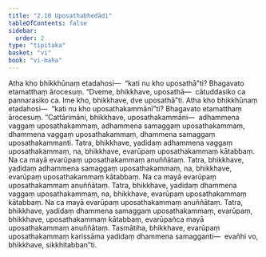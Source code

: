 ```yaml
---
title: "2.10 Uposathabhedādi"
tableOfContents: false
sidebar:
  order: 2
type: "tipitaka"
basket: "vi"
book: "vi-maha"
---
```



<DynamicBreadcrumb />

<Division number="149" book="vi-maha">

<Paragraph number="622" book="vi-maha">
Atha kho bhikkhūnaṃ etadahosi—  “kati nu kho uposathā”ti? Bhagavato etamatthaṃ ārocesuṃ. “Dveme, bhikkhave, uposathā—  cātuddasiko ca pannarasiko ca. Ime kho, bhikkhave, dve uposathā”ti.
</Paragraph>

<Paragraph number="623" book="vi-maha">
Atha kho bhikkhūnaṃ etadahosi—  “kati nu kho uposathakammānī”ti? Bhagavato etamatthaṃ ārocesuṃ. “Cattārimāni, bhikkhave, uposathakammāni—  adhammena vaggaṃ uposathakammaṃ, adhammena samaggaṃ uposathakammaṃ, dhammena vaggaṃ uposathakammaṃ, dhammena samaggaṃ uposathakammanti. Tatra, bhikkhave, yadidaṃ adhammena vaggaṃ uposathakammaṃ, na, bhikkhave, evarūpaṃ uposathakammaṃ kātabbaṃ. Na ca mayā evarūpaṃ uposathakammaṃ anuññātaṃ. Tatra, bhikkhave, yadidaṃ adhammena samaggaṃ uposathakammaṃ, na, bhikkhave, evarūpaṃ uposathakammaṃ kātabbaṃ. Na ca mayā evarūpaṃ uposathakammaṃ anuññātaṃ. Tatra, bhikkhave, yadidaṃ dhammena vaggaṃ uposathakammaṃ, na, bhikkhave, evarūpaṃ uposathakammaṃ kātabbaṃ. Na ca mayā evarūpaṃ uposathakammaṃ anuññātaṃ. Tatra, bhikkhave, yadidaṃ dhammena samaggaṃ uposathakammaṃ, evarūpaṃ, bhikkhave, uposathakammaṃ kātabbaṃ, evarūpañca mayā uposathakammaṃ anuññātaṃ. Tasmātiha, bhikkhave, evarūpaṃ uposathakammaṃ karissāma yadidaṃ dhammena samagganti—  evañhi vo, bhikkhave, sikkhitabban”ti.
</Paragraph>
</Division>